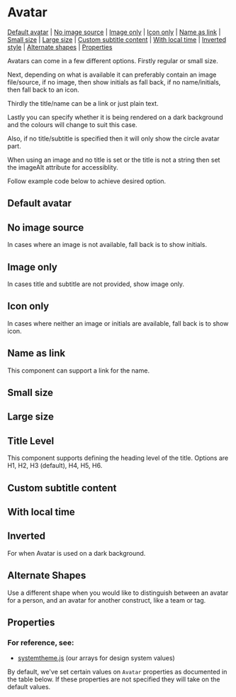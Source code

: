 
<Meta of={stories} />

# Avatar

[Default avatar](#default-avatar) | [No image source](#no-image-source) | [Image only](#image-only) | [Icon only](#icon-only) | [Name as link](#name-as-link) | [Small size](#small-size) | [Large size](#large-size) | [Custom subtitle content](#custom-subtitle-content) | [With local time](#with-local-time) | [Inverted style](#inverted-style) | [Alternate shapes](#alternate-shapes) | [Properties](#properties)

Avatars can come in a few different options. Firstly regular or small size.

Next, depending on what is available it can preferably contain an image file/source, if no image, then show initials as fall back, if no name/initials, then fall back to an icon.

Thirdly the title/name can be a link or just plain text.

Lastly you can specify whether it is being rendered on a dark background and the colours will change to suit this case.

Also, if no title/subtitle is specified then it will only show the circle avatar part.

When using an image and no title is set or the title is not a string then set the imageAlt attribute for accessiblity.

Follow example code below to achieve desired option.

## Default avatar

<Canvas of={stories.defaultAvatar} />

## No image source

In cases where an image is not available, fall back is to show initials.

<Canvas of={stories.noImage} />

## Image only

In cases title and subtitle are not provided, show image only.

<Canvas of={stories.imageOnly} />

## Icon only

In cases where neither an image or initials are available, fall back is to show icon.

<Canvas of={stories.iconOnly} />

## Name as link

This component can support a link for the name.

<Canvas of={stories.nameLink} />

## Small size

<Canvas of={stories.small} />

## Large size

<Canvas of={stories.large} />

## Title Level

This component supports defining the heading level of the title. Options are H1, H2, H3 (default), H4, H5, H6.

<Canvas of={stories.titleLevel} />

## Custom subtitle content

<Canvas of={stories.subtitleContent} />

## With local time

<Canvas of={stories.localTime} />

## Inverted

For when Avatar is used on a dark background.

<Canvas of={stories.inverted} />

## Alternate Shapes

Use a different shape when you would like to distinguish between an avatar for a person, and an avatar for another construct, like a team or tag.

<Canvas of={stories.alternateShapes} />

## Properties

### For reference, see:

- [systemtheme.js](https://github.com/orchestrated-io/orcs-design-system/blob/master/packages/orcs-design-system/lib/systemtheme.js) (our arrays for design system values)

By default, we've set certain values on `Avatar` properties as documented in the table below. If these properties are not specified they will take on the default values.

<Controls />
